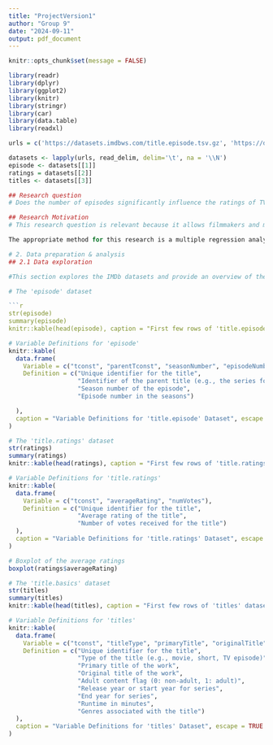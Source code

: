 ---
title: "ProjectVersion1"
author: "Group 9"
date: "2024-09-11"
output: pdf_document
---

```{r setup, include=FALSE}
knitr::opts_chunk$set(message = FALSE)
```


```{r}
library(readr)
library(dplyr)
library(ggplot2)
library(knitr)
library(stringr)
library(car)
library(data.table)
library(readxl)
```


```{r}
urls = c('https://datasets.imdbws.com/title.episode.tsv.gz', 'https://datasets.imdbws.com/title.ratings.tsv.gz','https://datasets.imdbws.com/title.basics.tsv.gz')

datasets <- lapply(urls, read_delim, delim='\t', na = '\\N')
episode <- datasets[[1]]
ratings = datasets[[2]]
titles <- datasets[[3]]
```
```{r}
## Research question
# Does the number of episodes significantly influence the ratings of TV shows?

## Research Motivation
# This research question is relevant because it allows filmmakers and marketers to understand the key factors influencing TV shows ratings, leading to a better benchmarking and decision-making in their marketing strategies. With this information, filmmakers can make better decisions in the number of episodes they are producing. Furthermore, IMDb can improve its recommendation system, offering more personalized movie recommendations, making it easier for users to find movies they will enjoy.

The appropriate method for this research is a multiple regression analysis. The multiple regression analysis shows how several independent variables influence the dependent variable. Additionally the multiple regression is convenient to interpret. With this type of analysis it can be determined how much each independent variable influences the dependent variable ratings and which independent variable influences the ratings most significantly.

# 2. Data preparation & analysis
## 2.1 Data exploration

#This section explores the IMDb datasets and provide an overview of the datasets, the definitions of the variables and figures.
```
```{r, echo=FALSE}
# The 'episode' dataset

```{r echo=FALSE}
str(episode)
summary(episode)
knitr::kable(head(episode), caption = "First few rows of 'title.episode' dataset", escape = TRUE)

```

```{r, echo=FALSE}
# Variable Definitions for 'episode'
knitr::kable(
  data.frame(
    Variable = c("tconst", "parentTconst", "seasonNumber", "episodeNumber"),
    Definition = c("Unique identifier for the title", 
                   "Identifier of the parent title (e.g., the series for an episode)", 
                   "Season number of the episode", 
                   "Episode number in the seasons")

  ),
  caption = "Variable Definitions for 'title.episode' Dataset", escape = TRUE
)

```

```{r, echo=FALSE}
# The 'title.ratings' dataset
str(ratings)
summary(ratings)
knitr::kable(head(ratings), caption = "First few rows of 'title.ratings' dataset", escape = TRUE)

```
```{r, echo=FALSE}
# Variable Definitions for 'title.ratings'
knitr::kable(
  data.frame(
    Variable = c("tconst", "averageRating", "numVotes"),
    Definition = c("Unique identifier for the title", 
                   "Average rating of the title", 
                   "Number of votes received for the title")
  ),
  caption = "Variable Definitions for 'title.ratings' Dataset", escape = TRUE
)
```
```{r}
# Boxplot of the average ratings
boxplot(ratings$averageRating)
```

```{r, echo=FALSE}
# The 'title.basics' dataset
str(titles)
summary(titles)
knitr::kable(head(titles), caption = "First few rows of 'titles' dataset", escape = TRUE)

```




```{r, echo=FALSE}
# Variable Definitions for 'titles'
knitr::kable(
  data.frame(
    Variable = c("tconst", "titleType", "primaryTitle", "originalTitle", "isAdult", "startYear", "endYear", "runtimeMinutes", "genres"),
    Definition = c("Unique identifier for the title", 
                   "Type of the title (e.g., movie, short, TV episode)", 
                   "Primary title of the work", 
                   "Original title of the work", 
                   "Adult content flag (0: non-adult, 1: adult)", 
                   "Release year or start year for series", 
                   "End year for series", 
                   "Runtime in minutes", 
                   "Genres associated with the title")
  ),
  caption = "Variable Definitions for 'titles' Dataset", escape = TRUE
)
```

